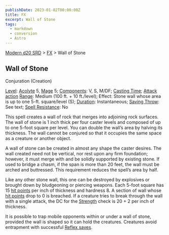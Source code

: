 ```yaml
---
publishDate: 2023-01-02T00:00:00Z
title: FX
excerpt: Wall of Stone
tags:
  - markdown
  - conversion
  - Astro
---
```


[Modern d20 SRD](/#modernD20) > [FX](modern-d20-srd-fx-index) > Wall of Stone

## Wall of Stone

Conjuration (Creation)

[Level](modern-d20-srd-fx-level): [Acolyte](modern-d20-srd-classes-advanced-acolyte) 5, [Mage](modern-d20-srd-classes-advanced-mage) 5; [Components](modern-d20-srd-fx-components): V, S, M/DF; [Casting Time](modern-d20-srd-fx-casting-time); [Attack action](modern-d20-srd-combat-attack-actions) [Range](modern-d20-srd-fx-range): Medium (100 ft. + 10 ft./level); Effect: Stone wall whose area is up to one 5-ft. square/level (S); [Duration](modern-d20-srd-fx-duration): Instantaneous; [Saving Throw](modern-d20-srd-basics-saving-throws): See text; [Spell Resistance](modern-d20-srd-special-abilities-spell-resistance): No

This spell creates a wall of rock that merges into adjoining rock surfaces. The wall of stone is 1 inch thick per four caster levels and composed of up to one 5-foot square per level. You can double the wall’s area by halving its thickness. The wall cannot be conjured so that it occupies the same space as a creature or another object.

A wall of stone can be created in almost any shape the caster desires. The wall created need not be vertical, nor rest upon any firm foundation; however, it must merge with and be solidly supported by existing stone. If used to bridge a chasm, if the span is more than 20 feet, the wall must be arched and buttressed. This requirement reduces the spell’s area by half.

Like any other stone wall, this one can be destroyed by explosives or brought down by bludgeoning or piercing weapons. Each 5-foot square has 15 [hit points](modern-d20-srd-combat-hit-points) per inch of thickness and hardness 8. A section of wall whose [hit points](modern-d20-srd-combat-hit-points) drop to 0 is breached. If a creature tries to break through the wall with a single attack, the DC for the [Strength](modern-d20-srd-basics-ability-scores) check is 20 + 2 per inch of thickness.

It is possible to trap mobile opponents within or under a wall of stone, provided the wall is shaped so it can hold the creatures. Creatures avoid entrapment with successful [Reflex saves](modern-d20-srd-basics-saving-throws).

